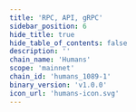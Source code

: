 ```yaml
---
title: 'RPC, API, gRPC'
sidebar_position: 6
hide_title: true
hide_table_of_contents: false
description: ''
chain_name: 'Humans'
scope: 'mainnet'
chain_id: 'humans_1089-1'
binary_version: 'v1.0.0'
icon_url: 'humans-icon.svg'
---
```



<PageTitle
  iconUrl="img/humans-icon.svg"
  title="Humans Public Endpoints"
  chainId="humans_1089-1"
  version="v1.0.0"
/>

<Endpoints
  api="https://humans-api.noders.services"
  rpc="https://humans-rpc.noders.services"
  grpc="humans-grpc.noders.services:443"
  jsonRpc=""
/>

